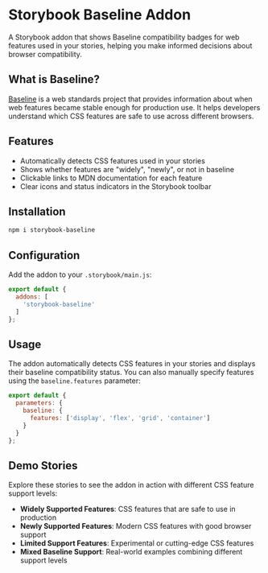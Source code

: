
<Meta title="Baseline Addon/Introduction" />

# Storybook Baseline Addon

A Storybook addon that shows Baseline compatibility badges for web features used in your stories, helping you make informed decisions about browser compatibility.

## What is Baseline?

[Baseline](https://web.dev/baseline/) is a web standards project that provides information about when web features became stable enough for production use. It helps developers understand which CSS features are safe to use across different browsers.

## Features

- Automatically detects CSS features used in your stories
- Shows whether features are "widely", "newly", or not in baseline
- Clickable links to MDN documentation for each feature
- Clear icons and status indicators in the Storybook toolbar

## Installation

```bash
npm i storybook-baseline
```

## Configuration

Add the addon to your `.storybook/main.js`:

```js
export default {
  addons: [
    'storybook-baseline'
  ]
};
```

## Usage

The addon automatically detects CSS features in your stories and displays their baseline compatibility status. You can also manually specify features using the `baseline.features` parameter:

```js
export default {
  parameters: {
    baseline: {
      features: ['display', 'flex', 'grid', 'container']
    }
  }
};
```

## Demo Stories

Explore these stories to see the addon in action with different CSS feature support levels:

- **Widely Supported Features**: CSS features that are safe to use in production
- **Newly Supported Features**: Modern CSS features with good browser support  
- **Limited Support Features**: Experimental or cutting-edge CSS features
- **Mixed Baseline Support**: Real-world examples combining different support levels
